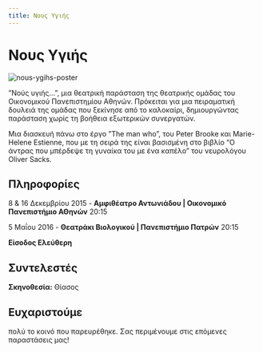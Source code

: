 ```yaml
---
title: Νους Υγιής
---
```


<Seo 
  title="Νους Υγιής"
  description="Μια πειραματική παράσταση της Θεατρικής Ομάδας ΟΠΑ βασισμένη στο έργο 'The Man Who' και στο βιβλίο του Oliver Sacks."
  image="https://theatrikiopa.vercel.app/img/nous-ygihs/poster.jpg"
  imageAlt="Αφίσα της παράστασης Νους Υγιής"
  url="https://theatrikiopa.vercel.app/parastaseis/2015/nous-ygihs"
/>

# Νους Υγιής

![nous-ygihs-poster](/img/nous-ygihs/poster.jpg)

”Νούς υγιής…”, μια θεατρική παράσταση της θεατρικής ομάδας του Οικονομικού Πανεπιστημίου Αθηνών. Πρόκειται για μια πειραματική δουλειά της ομάδας που ξεκίνησε από το καλοκαίρι, δημιουργώντας παράσταση χωρίς τη βοήθεια εξωτερικών συνεργατών.

Μια διασκευή πάνω στο έργο ”The man who”, του Peter Brooke και Marie-Helene Estienne, που με τη σειρά της είναι βασισμένη στο βιβλίο “Ο άντρας που μπέρδεψε τη γυναίκα του με ένα καπέλο” του νευρολόγου Oliver Sacks.

## Πληροφορίες
8 & 16 Δεκεμβρίου 2015 - **Αμφιθέατρο Αντωνιάδου | Οικονομικό Πανεπιστήμιο ΑΘηνών** 20:15

5 Μαΐου 2016 - **Θεατράκι Βιολογικού | Πανεπιστήμιο Πατρών** 20:15

**Είσοδος Ελεύθερη**

## Συντελεστές
**Σκηνοθεσία:** Θίασος  

## Ευχαριστούμε 
πολύ το κοινό που παρευρέθηκε. Σας περιμένουμε στις επόμενες παραστάσεις μας!

<ResponsiveYouTube videoId="iHSFeJ_zQQw"/>
